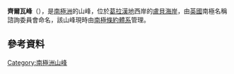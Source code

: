 {{Coord|66|45|S|65|23|W||display=title}}

'''齊爾瓦峰'''（{{lang-en|Zilva Peaks}}），是[[南極洲|南極洲]]的山峰，位於[[葛拉漢地|葛拉漢地]]西岸的[[盧貝海岸|盧貝海岸]]，由[[英國|英國]]南極名稱諮詢委員會命名，該山峰現時由[[南極條約體系|南極條約體系]]管理。

==參考資料==
{{usgs-gazetteer}}

{{DEFAULTSORT:Zilva Peaks}}
[[Category:南極洲山峰|Category:南極洲山峰]]


{{LoubetCoast-geo-stub}}